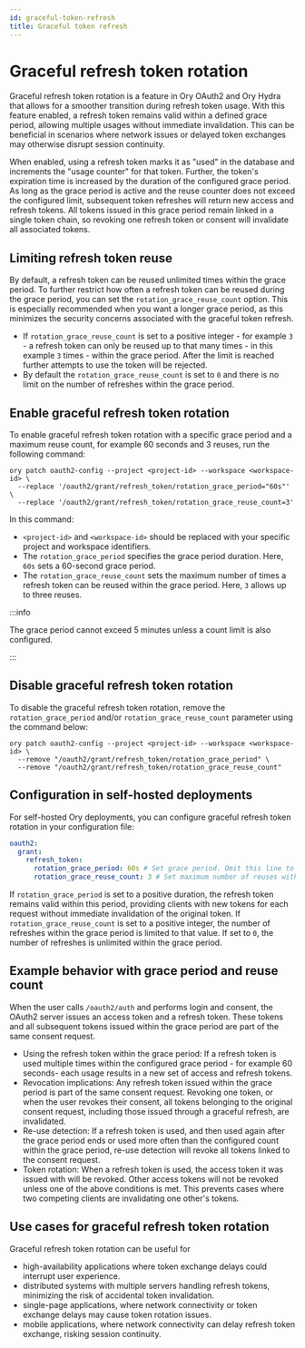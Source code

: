 ```yaml
---
id: graceful-token-refresh
title: Graceful token refresh
---
```


# Graceful refresh token rotation

Graceful refresh token rotation is a feature in Ory OAuth2 and Ory Hydra that allows for a smoother transition during refresh
token usage. With this feature enabled, a refresh token remains valid within a defined grace period, allowing multiple usages
without immediate invalidation. This can be beneficial in scenarios where network issues or delayed token exchanges may otherwise
disrupt session continuity.

When enabled, using a refresh token marks it as "used" in the database and increments the "usage counter" for that token. Further,
the token's expiration time is increased by the duration of the configured grace period. As long as the grace period is active and
the reuse counter does not exceed the configured limit, subsequent token refreshes will return new access and refresh tokens. All
tokens issued in this grace period remain linked in a single token chain, so revoking one refresh token or consent will invalidate
all associated tokens.

## Limiting refresh token reuse

By default, a refresh token can be reused unlimited times within the grace period. To further restrict how often a refresh token
can be reused during the grace period, you can set the `rotation_grace_reuse_count` option. This is especially recommended when
you want a longer grace period, as this minimizes the security concerns associated with the graceful token refresh.

- If `rotation_grace_reuse_count` is set to a positive integer - for example `3` - a refresh token can only be reused up to that
  many times - in this example `3` times - within the grace period. After the limit is reached further attempts to use the token
  will be rejected.
- By default the `rotation_grace_reuse_count` is set to `0` and there is no limit on the number of refreshes within the grace
  period.

## Enable graceful refresh token rotation

To enable graceful refresh token rotation with a specific grace period and a maximum reuse count, for example 60 seconds and 3
reuses, run the following command:

```shell
ory patch oauth2-config --project <project-id> --workspace <workspace-id> \
  --replace '/oauth2/grant/refresh_token/rotation_grace_period="60s"' \
  --replace '/oauth2/grant/refresh_token/rotation_grace_reuse_count=3'
```

In this command:

- `<project-id>` and `<workspace-id>` should be replaced with your specific project and workspace identifiers.
- The `rotation_grace_period` specifies the grace period duration. Here, `60s` sets a 60-second grace period.
- The `rotation_grace_reuse_count` sets the maximum number of times a refresh token can be reused within the grace period. Here,
  `3` allows up to three reuses.

:::info

The grace period cannot exceed 5 minutes unless a count limit is also configured.

:::

## Disable graceful refresh token rotation

To disable the graceful refresh token rotation, remove the `rotation_grace_period` and/or `rotation_grace_reuse_count` parameter
using the command below:

```shell
ory patch oauth2-config --project <project-id> --workspace <workspace-id> \
  --remove "/oauth2/grant/refresh_token/rotation_grace_period" \
  --remove "/oauth2/grant/refresh_token/rotation_grace_reuse_count"
```

## Configuration in self-hosted deployments

For self-hosted Ory deployments, you can configure graceful refresh token rotation in your configuration file:

```yaml
oauth2:
  grant:
    refresh_token:
      rotation_grace_period: 60s # Set grace period. Omit this line to disable.
      rotation_grace_reuse_count: 3 # Set maximum number of reuses within the grace period. Set to 0 for unlimited.
```

If `rotation_grace_period` is set to a positive duration, the refresh token remains valid within this period, providing clients
with new tokens for each request without immediate invalidation of the original token. If `rotation_grace_reuse_count` is set to a
positive integer, the number of refreshes within the grace period is limited to that value. If set to `0`, the number of refreshes
is unlimited within the grace period.

## Example behavior with grace period and reuse count

When the user calls `/oauth2/auth` and performs login and consent, the OAuth2 server issues an access token and a refresh token.
These tokens and all subsequent tokens issued within the grace period are part of the same consent request.

- Using the refresh token within the grace period: If a refresh token is used multiple times within the configured grace period -
  for example 60 seconds- each usage results in a new set of access and refresh tokens.
- Revocation implications: Any refresh token issued within the grace period is part of the same consent request. Revoking one
  token, or when the user revokes their consent, all tokens belonging to the original consent request, including those issued
  through a graceful refresh, are invalidated.
- Re-use detection: If a refresh token is used, and then used again after the grace period ends or used more often than the
  configured count within the grace period, re-use detection will revoke all tokens linked to the consent request.
- Token rotation: When a refresh token is used, the access token it was issued with will be revoked. Other access tokens will not
  be revoked unless one of the above conditions is met. This prevents cases where two competing clients are invalidating one
  other's tokens.

## Use cases for graceful refresh token rotation

Graceful refresh token rotation can be useful for

- high-availability applications where token exchange delays could interrupt user experience.
- distributed systems with multiple servers handling refresh tokens, minimizing the risk of accidental token invalidation.
- single-page applications, where network connectivity or token exchange delays may cause token rotation issues.
- mobile applications, where network connectivity can delay refresh token exchange, risking session continuity.
